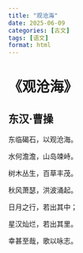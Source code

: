 ```yaml
---
title: "观沧海"
date: 2025-06-09
categories: [古文]
tags: [语文]
format: html
---
```

# 《观沧海》
## 东汉·曹操  
东临碣石，以观沧海。

水何澹澹，山岛竦峙。

树木丛生，百草丰茂。

秋风萧瑟，洪波涌起。

日月之行，若出其中；

星汉灿烂，若出其里。

幸甚至哉，歌以咏志。  